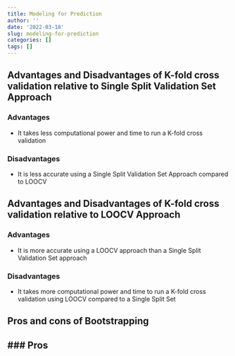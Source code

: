 ```yaml
---
title: Modeling for Prediction
author: ''
date: '2022-03-18'
slug: modeling-for-prediction
categories: []
tags: []
---
```


## Advantages and Disadvantages of K-fold cross validation relative to Single Split Validation Set Approach
### Advantages
- It takes less computational power and time to run a K-fold cross validation 

### Disadvantages
- It is less accurate using a Single Split Validation Set Approach compared to LOOCV
 
## Advantages and Disadvantages of K-fold cross validation relative to LOOCV Approach
### Advantages
- It is more accurate using a LOOCV approach than a Single Split Validation Set approach

### Disadvantages
- It takes more computational power and time to run a K-fold cross validation using LOOCV compared to a Single Split Set

## Pros and cons of Bootstrapping
### Pros
- 
